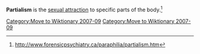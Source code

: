 [[Category:Move to Wiktionary 2007-09]]
'''Partialism''' is the [[sexual attraction]] to specific parts of the body.<ref>http://www.forensicpsychiatry.ca/paraphilia/partialism.htm</ref>

<references/>
{{paraphilia}}

[[Category:Move to Wiktionary 2007-09]] 

{{sex-stub}}
{{psychology-stub}}
